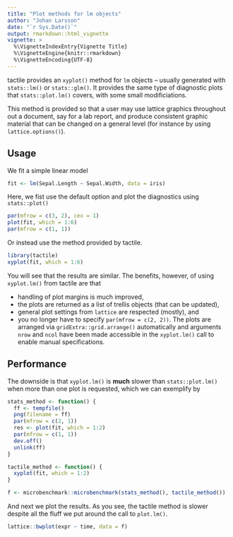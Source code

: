```yaml
---
title: "Plot methods for lm objects"
author: "Johan Larsson"
date: "`r Sys.Date()`"
output: rmarkdown::html_vignette
vignette: >
  %\VignetteIndexEntry{Vignette Title}
  %\VignetteEngine{knitr::rmarkdown}
  %\VignetteEncoding{UTF-8}
---
```


tactile provides an `xyplot()` method for `lm` objects -- usually generated
with `stats::lm()` or `stats::glm()`. It provides the same type of diagnostic
plots that `stats::plot.lm()` covers, with some small modificiations.

This method is provided so that a user may use lattice graphics throughout out a
document, say for a lab report, and produce consistent graphic material that
can be changed on a general level (for instance by using `lattice.options()`).

## Usage

We fit a simple linear model

```r
fit <- lm(Sepal.Length ~ Sepal.Width, data = iris)
```

Here, we fist use the default option and plot the diagnostics using 
`stats::plot()`

```r
par(mfrow = c(3, 2), cex = 1)
plot(fit, which = 1:6)
par(mfrow = c(1, 1))
```

Or instead use the method provided by tactile.

```r
library(tactile)
xyplot(fit, which = 1:6)
```

You will see that the results are similar. The benefits, however, of using
`xyplot.lm()` from tactile are that

* handling of plot margins is much improved,
* the plots are returned as a list of trellis objects (that can be updated),
* general plot settings from `lattice` are respected (mostly), and
* you no longer have to specify `par(mfrow = c(2, 2))`. The plots are arranged
via `gridExtra::grid.arrange()` automatically and arguments `nrow` and `ncol`
have been made accessible in the `xyplot.lm()` call to enable manual
specifications.

## Performance

The downside is that `xyplot.lm()` is **much** slower than `stats::plot.lm()`
when more than one plot is requested, which we can exemplify by

```r
stats_method <- function() {
  ff <- tempfile()
  png(filename = ff)
  par(mfrow = c(2, 1))
  res <- plot(fit, which = 1:2)
  par(mfrow = c(1, 1))
  dev.off()
  unlink(ff)
}

tactile_method <- function() {
  xyplot(fit, which = 1:2)
}

f <- microbenchmark::microbenchmark(stats_method(), tactile_method())
```

And next we plot the results. As you see, the tactile method is slower
despite all the fluff we put around the call to `plot.lm()`.

```r
lattice::bwplot(expr ~ time, data = f)
```


